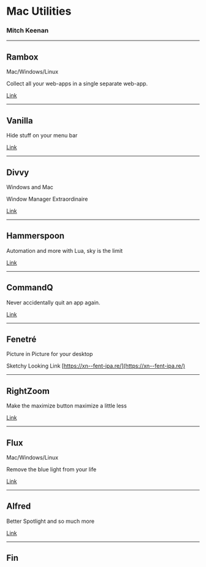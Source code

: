 

<Head>
  <title>Mac Utilities</title>
</Head>

# Mac Utilities

### Mitch Keenan

---

## Rambox

Mac/Windows/Linux

Collect all your web-apps in a single separate web-app.

[Link](https://rambox.pro/#home)

---

## Vanilla

Hide stuff on your menu bar

[Link](https://matthewpalmer.net/vanilla/)

---

## Divvy

Windows and Mac

Window Manager Extraordinaire

[Link](http://mizage.com/divvy/)

---

## Hammerspoon

Automation and more with Lua, sky is the limit

[Link](https://www.hammerspoon.org/)

---

## CommandQ

Never accidentally quit an app again.

[Link](https://clickontyler.com/commandq/)

---

## Fenetré

Picture in Picture for your desktop

Sketchy Looking Link [https://xn--fent-ipa.re/](https://xn--fent-ipa.re/)

---

## RightZoom

Make the maximize button maximize a little less

[Link](https://www.switchingtomac.com/making-the-switch/make-the-os-x-maximize-button-work-like-windows/)

---

## Flux 

Mac/Windows/Linux

Remove the blue light from your life

[Link](https://justgetflux.com/)

---

## Alfred

Better Spotlight and so much more

[Link](https://www.alfredapp.com/)

---

## Fin